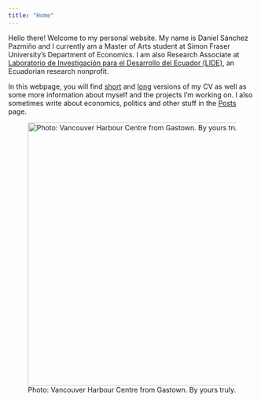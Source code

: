 ```yaml
---
title: "Home"
---
```


Hello there! Welcome to my personal website. My name is Daniel Sánchez Pazmiño and I currently am a Master of Arts student at Simon Fraser University's Department of Economics. I am also Research Associate at [Laboratorio de Investigación para el Desarrollo del Ecuador (LIDE)](https://laboratoriolide.org/), an Ecuadorian research nonprofit.

In this webpage, you will find [short](files/cv/daniel_sanchez_cv_shorter.pdf) and [long](cv.qmd) versions of my CV as well as some more information about myself and the projects I'm working on. I also sometimes write about economics, politics and other stuff in the [Posts](posts_home.qmd) page.

![Photo: Vancouver Harbour Centre from Gastown. By yours truly.](icon.jpeg){fig-align="center" width="536"}

